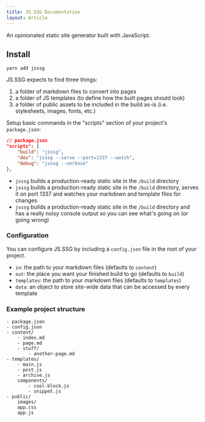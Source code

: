 ```yaml
---
title: JS.SSG Documentation
layout: Article
---
```


An opinionated static site generator built with JavaScript.

## Install

```
yarn add jsssg
```

JS.SSG expects to find three things:

1. a folder of markdown files to convert into pages
2. a folder of JS templates (to define how the built pages should look)
3. a folder of public assets to be included in the build as-is (i.e. stylesheets, images, fonts, etc.)

Setup basic commands in the "scripts" section of your project's `package.json`:

```json
// package.json
"scripts": {
    "build": "jsssg",
    "dev": "jsssg --serve --port=1337 --watch",
    "debug": "jsssg --verbose"
},
```

-   `jsssg` builds a production-ready static site in the `/build` directory
-   `jsssg` builds a production-ready static site in the `/build` directory, serves it on port 1337 and watches your markdown and template files for changes
-   `jsssg` builds a production-ready static site in the `/build` directory and has a really noisy console output so you can see what's going on (or going wrong)

### Configuration

You can configure JS.SSG by including a `config.json` file in the root of your project.

-   `in`: the path to your markdown files (defaults to `content`)
-   `out`: the place you want your finished build to go (defaults to `build`)
-   `templates`: the path to your markdown files (defaults to `templates`)
-   `data`: an object to store site-wide data that can be accessed by every template

### Example project structure

```
- package.json
- config.json
- content/
    - index.md
    - page.md
    - stuff/
        - another-page.md
- templates/
    - main.js
    - post.js
    - archive.js
    components/
        - cool-block.js
        - snippet.js
- public/
    images/
    app.css
    app.js
```
